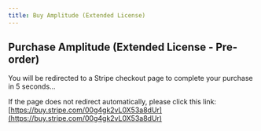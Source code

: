 ```yaml
---
title: Buy Amplitude (Extended License)
---
```



<Head>
  <meta httpEquiv="refresh" content="5; url='https://buy.stripe.com/00g4gk2vL0X53a8dUr'" />
</Head>

## Purchase Amplitude (Extended License - Pre-order)

You will be redirected to a Stripe checkout page to complete your purchase in 5 seconds...

If the page does not redirect automatically, please click this link: [https://buy.stripe.com/00g4gk2vL0X53a8dUr](https://buy.stripe.com/00g4gk2vL0X53a8dUr)
